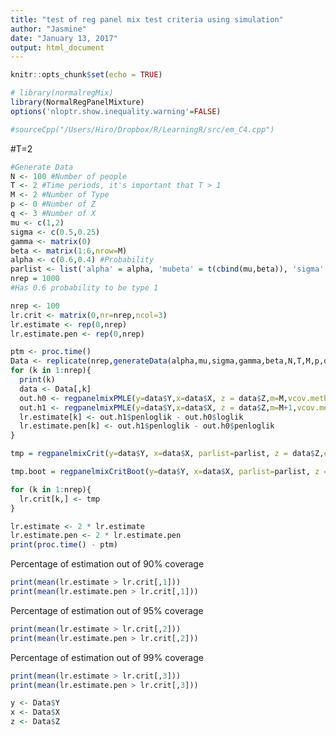 ```yaml
---
title: "test of reg panel mix test criteria using simulation"
author: "Jasmine"
date: "January 13, 2017"
output: html_document
---
```


```r
knitr::opts_chunk$set(echo = TRUE)
```

```r
# library(normalregMix)
library(NormalRegPanelMixture)
options('nloptr.show.inequality.warning'=FALSE)

#sourceCpp("/Users/Hiro/Dropbox/R/LearningR/src/em_C4.cpp") 
```

#T=2


```r
#Generate Data
N <- 100 #Number of people
T <- 2 #Time periods, it's important that T > 1
M <- 2 #Number of Type
p <- 0 #Number of Z
q <- 3 #Number of X
mu <- c(1,2)
sigma <- c(0.5,0.25)
gamma <- matrix(0)
beta <- matrix(1:6,nrow=M)
alpha <- c(0.6,0.4) #Probability
parlist <- list('alpha' = alpha, 'mubeta' = t(cbind(mu,beta)), 'sigma' = sigma, 'gam' = gamma)
nrep = 1000
#Has 0.6 probability to be type 1
```

```r
nrep <- 100
lr.crit <- matrix(0,nr=nrep,ncol=3)
lr.estimate <- rep(0,nrep)
lr.estimate.pen <- rep(0,nrep)
```

```r
ptm <- proc.time()
Data <- replicate(nrep,generateData(alpha,mu,sigma,gamma,beta,N,T,M,p,q))
for (k in 1:nrep){
  print(k)
  data <- Data[,k]
  out.h0 <- regpanelmixPMLE(y=data$Y,x=data$X, z = data$Z,m=M,vcov.method = "none")
  out.h1 <- regpanelmixPMLE(y=data$Y,x=data$X, z = data$Z,m=M+1,vcov.method = "none")
  lr.estimate[k] <- out.h1$penloglik - out.h0$loglik
  lr.estimate.pen[k] <- out.h1$penloglik - out.h0$penloglik
}

tmp = regpanelmixCrit(y=data$Y, x=data$X, parlist=parlist, z = data$Z,cl=NULL , parallel = FALSE,nrep=1000)$crit

tmp.boot = regpanelmixCritBoot(y=data$Y, x=data$X, parlist=parlist, z = data$Z,cl=NULL , parallel = TRUE)$crit

for (k in 1:nrep){
  lr.crit[k,] <- tmp
}

lr.estimate <- 2 * lr.estimate
lr.estimate.pen <- 2 * lr.estimate.pen
print(proc.time() - ptm)
```

Percentage of estimation out of 90% coverage
```r
print(mean(lr.estimate > lr.crit[,1]))
print(mean(lr.estimate.pen > lr.crit[,1]))
```
Percentage of estimation out of 95% coverage
```r
print(mean(lr.estimate > lr.crit[,2]))
print(mean(lr.estimate.pen > lr.crit[,2]))
```

Percentage of estimation out of 99% coverage
```r
print(mean(lr.estimate > lr.crit[,3]))
print(mean(lr.estimate.pen > lr.crit[,3]))
```


```r
y <- Data$Y
x <- Data$X
z <- Data$Z
```
